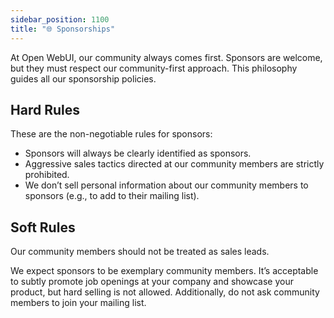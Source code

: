 ```yaml
---
sidebar_position: 1100
title: "🌐 Sponsorships"
---
```



<TopBanners />

At Open WebUI, our community always comes first. Sponsors are welcome, but they must respect our community-first approach. This philosophy guides all our sponsorship policies.

## Hard Rules

These are the non-negotiable rules for sponsors:

- Sponsors will always be clearly identified as sponsors.
- Aggressive sales tactics directed at our community members are strictly prohibited.
- We don’t sell personal information about our community members to sponsors (e.g., to add to their mailing list).

## Soft Rules

Our community members should not be treated as sales leads.

We expect sponsors to be exemplary community members. It’s acceptable to subtly promote job openings at your company and showcase your product, but hard selling is not allowed. Additionally, do not ask community members to join your mailing list.
